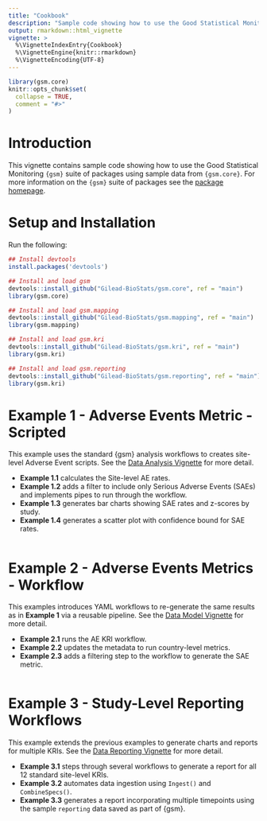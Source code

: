```yaml
---
title: "Cookbook"
description: "Sample code showing how to use the Good Statistical Monitoring {gsm} suite of  packages using sample data from {gsm.core}."
output: rmarkdown::html_vignette
vignette: >
  %\VignetteIndexEntry{Cookbook}
  %\VignetteEngine{knitr::rmarkdown}
  %\VignetteEncoding{UTF-8}
---
```


```r
library(gsm.core)
knitr::opts_chunk$set(
  collapse = TRUE,
  comment = "#>"
)
```

# Introduction

This vignette contains sample code showing how to use the Good Statistical Monitoring `{gsm}` suite of  packages using sample data from `{gsm.core}`. For more information on the `{gsm}` suite of packages see the [package homepage](https://gilead-biostats.github.io/gsm.core/).

# Setup and Installation

Run the following:

```r
## Install devtools
install.packages('devtools')

## Install and load gsm
devtools::install_github("Gilead-BioStats/gsm.core", ref = "main")
library(gsm.core)

## Install and load gsm.mapping
devtools::install_github("Gilead-BioStats/gsm.mapping", ref = "main")
library(gsm.mapping)

## Install and load gsm.kri
devtools::install_github("Gilead-BioStats/gsm.kri", ref = "main")
library(gsm.kri)

## Install and load gsm.reporting
devtools::install_github("Gilead-BioStats/gsm.reporting", ref = "main")
library(gsm.kri)
```

# Example 1 - Adverse Events Metric - Scripted

This example uses the standard {gsm} analysis workflows to creates site-level Adverse Event scripts. See the [Data Analysis Vignette](https://gilead-biostats.github.io/gsm.core/articles/DataAnalysis.html) for more detail.

- **Example 1.1** calculates the Site-level AE rates.
- **Example 1.2** adds a filter to include only Serious Adverse Events (SAEs) and implements pipes to run through the workflow.
- **Example 1.3** generates bar charts showing SAE rates and z-scores by study.
- **Example 1.4** generates a scatter plot with confidence bound for SAE rates.

```r

```

# Example 2 - Adverse Events Metrics - Workflow

This examples introduces YAML workflows to re-generate the same results as in **Example 1** via a reusable pipeline. See the [Data Model Vignette](https://gilead-biostats.github.io/gsm.core/articles/DataModel.html) for more detail.

- **Example 2.1** runs the AE KRI workflow.
- **Example 2.2** updates the metadata to run country-level metrics.
- **Example 2.3** adds a filtering step to the workflow to generate the SAE metric.

```r

```

# Example 3 - Study-Level Reporting Workflows 

This example extends the previous examples to generate charts and reports for multiple KRIs. See the [Data Reporting Vignette](https://gilead-biostats.github.io/gsm.reporting/articles/DataReporting.html) for more detail.

- **Example 3.1** steps through several workflows to generate a report for all 12 standard site-level KRIs.
- **Example 3.2** automates data ingestion using `Ingest()` and `CombineSpecs()`.
- **Example 3.3** generates a report incorporating multiple timepoints using the sample `reporting` data saved as part of {gsm}.  

```r

```
